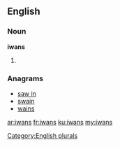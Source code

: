 ==English==

===Noun===
'''iwans'''

# {{plural of|[[iwan]]}}

===Anagrams===
* [[saw in#English|saw in]]
* [[swain#English|swain]]
* [[wains#English|wains]]

[[Category:English plurals]]

[[ar:iwans]]
[[fr:iwans]]
[[ku:iwans]]
[[my:iwans]]